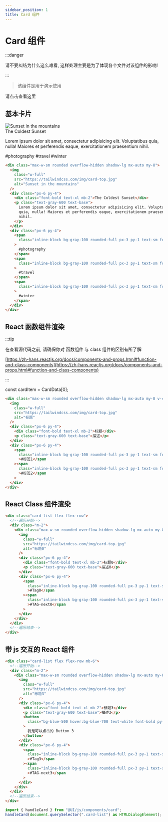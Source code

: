 ```yaml
---
sidebar_position: 1
title: Card 组件
---
```



# Card 组件

:::danger

请不要纠结为什么这么难看, 这样处理主要是为了体现各个文件对该组件的影响!

:::

<!---
 在此处编写 Card 的 Dom 结构, 用于给用户演示 Card 具体排出来的效果
 你也可以写 Dom 结构, 也可以使用 React 处理 Dom 结构
 但是请注意这里都是用 jsx 语法处理的

 为了避免 Tailwind 与其他文件中的 class 名冲突, 这里使用了作用域功能
 因此如果你想使用 Tailwind 组件, 请在外围添加 class="tw"
 https://tailwindcss.com/docs/configuration#important
-->

> 该组件是用于演示使用

<Link to="/docs/paths/create-a-component">请点击查看这里</Link>

## 基本卡片

<section className="tw">
  <div className="max-w-sm rounded overflow-hidden shadow-lg mx-auto my-8 v-card">
    <img
      className="w-full"
      src="https://tailwindcss.com/img/card-top.jpg"
      alt="Sunset in the mountains"
    />
    <div className="px-6 py-4">
      <div className="font-bold text-xl mb-2">The Coldest Sunset</div>
      <p className="text-gray-600 text-base">
        Lorem ipsum dolor sit amet, consectetur adipisicing elit. Voluptatibus
        quia, nulla! Maiores et perferendis eaque, exercitationem praesentium
        nihil.
      </p>
    </div>
    <div className="px-6 py-4">
      <span className="inline-block bg-gray-100 rounded-full px-3 py-1 text-sm font-semibold text-gray-600 mr-2">
        #photography
      </span>
      <span className="inline-block bg-gray-100 rounded-full px-3 py-1 text-sm font-semibold text-gray-600 mr-2">
        #travel
      </span>
      <span className="inline-block bg-gray-100 rounded-full px-3 py-1 text-sm font-semibold text-gray-600">
        #winter
      </span>
    </div>
  </div>
</section>

```html
<div class="max-w-sm rounded overflow-hidden shadow-lg mx-auto my-8">
  <img
    class="w-full"
    src="https://tailwindcss.com/img/card-top.jpg"
    alt="Sunset in the mountains"
  />
  <div class="px-6 py-4">
    <div class="font-bold text-xl mb-2">The Coldest Sunset</div>
    <p class="text-gray-600 text-base">
      Lorem ipsum dolor sit amet, consectetur adipisicing elit. Voluptatibus
      quia, nulla! Maiores et perferendis eaque, exercitationem praesentium
      nihil.
    </p>
  </div>
  <div class="px-6 py-4">
    <span
      class="inline-block bg-gray-100 rounded-full px-3 py-1 text-sm font-semibold text-gray-600 mr-2"
    >
      #photography
    </span>
    <span
      class="inline-block bg-gray-100 rounded-full px-3 py-1 text-sm font-semibold text-gray-600 mr-2"
    >
      #travel
    </span>
    <span
      class="inline-block bg-gray-100 rounded-full px-3 py-1 text-sm font-semibold text-gray-600"
    >
      #winter
    </span>
  </div>
</div>
```

## React 函数组件渲染

:::tip

在查看源代码之前, 请确保你对 函数组件 与 class 组件的区别有所了解

[https://zh-hans.reactjs.org/docs/components-and-props.html#function-and-class-components](https://zh-hans.reactjs.org/docs/components-and-props.html#function-and-class-components)

:::

<!---
你不应该在 mdx 文件中写 React 的组件
该文件应该只是用于 调用 React 组件
在 src/components 这个文件下编写你需要渲染给用户看的 React 组件, 然后再此处调用
此处这样写只是一个例子
-->

const cardItem = CardData[0];

<section className="tw">
  <Card
    title={cardItem.title}
    info={cardItem.info}
    poster={cardItem.poster}
    tags={cardItem.tags}
  />
</section>

```html
<div class="max-w-sm rounded overflow-hidden shadow-lg mx-auto my-8 v-card">
  <img
    class="w-full"
    src="https://tailwindcss.com/img/card-top.jpg"
    alt="标题"
  />
  <div class="px-6 py-4">
    <div class="font-bold text-xl mb-2">标题</div>
    <p class="text-gray-600 text-base">描述</p>
  </div>
  <div class="px-6 py-4">
    <span
      class="inline-block bg-gray-100 rounded-full px-3 py-1 text-sm font-semibold text-gray-600 mr-2"
      >#标签1</span
    ><span
      class="inline-block bg-gray-100 rounded-full px-3 py-1 text-sm font-semibold text-gray-600 mr-2"
      >#标签2</span
    >
  </div>
</div>
```

## React Class 组件渲染


<section className="tw">
  <CardList data={CardData} />
</section>

```html
<div class="card-list flex flex-row">
  <!--遍历开始-->
  <div class="m-2">
    <div class="max-w-sm rounded overflow-hidden shadow-lg mx-auto my-8 v-card">
      <img
        class="w-full"
        src="https://tailwindcss.com/img/card-top.jpg"
        alt="标题0"
      />
      <div class="px-6 py-4">
        <div class="font-bold text-xl mb-2">标题0</div>
        <p class="text-gray-600 text-base">描述0</p>
      </div>
      <div class="px-6 py-4">
        <span
          class="inline-block bg-gray-100 rounded-full px-3 py-1 text-sm font-semibold text-gray-600 mr-2"
          >#Tag0</span
        ><span
          class="inline-block bg-gray-100 rounded-full px-3 py-1 text-sm font-semibold text-gray-600 mr-2"
          >#TAG-next0</span
        >
      </div>
    </div>
  </div>
  <!--遍历结束-->
</div>
```

## 带 js 交互的 React 组件

<section className="tw">
  <CardList id="CardEvent" handleJs={true} data={CardData} />
</section>

```html title="html"
<div class="card-list flex flex-row mb-6">
  <!--遍历开始-->
  <div class="m-2">
    <div class="max-w-sm rounded overflow-hidden shadow-lg mx-auto my-8 v-card">
      <img
        class="w-full"
        src="https://tailwindcss.com/img/card-top.jpg"
        alt="标题3"
      />
      <div class="px-6 py-4">
        <div class="font-bold text-xl mb-2">标题3</div>
        <p class="text-gray-600 text-base">描述3</p>
        <button
          class="bg-blue-500 hover:bg-blue-700 text-white font-bold py-2 px-4 rounded"
        >
          我是可以点击的 Button 3
        </button>
      </div>
      <div class="px-6 py-4">
        <span
          class="inline-block bg-gray-100 rounded-full px-3 py-1 text-sm font-semibold text-gray-600 mr-2"
          >#Tag3</span
        ><span
          class="inline-block bg-gray-100 rounded-full px-3 py-1 text-sm font-semibold text-gray-600 mr-2"
          >#TAG-next3</span
        >
      </div>
    </div>
  </div>
  <!--遍历结束-->
</div>
```

```typescript title="JS 调用插件"
import { handleCard } from "@UI/js/components/card";
handleCard(document.querySelector(".card-list") as HTMLDialogElement);
```
